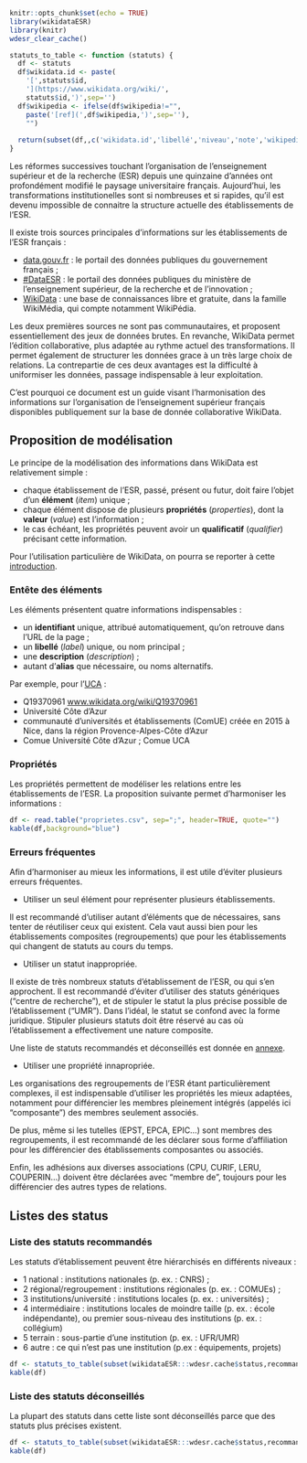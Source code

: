 
```r
knitr::opts_chunk$set(echo = TRUE)
library(wikidataESR)
library(knitr)
wdesr_clear_cache()

statuts_to_table <- function (statuts) {
  df <- statuts
  df$wikidata.id <- paste(
    '[',statuts$id,
    '](https://www.wikidata.org/wiki/',
    statuts$id,')',sep='')
  df$wikipedia <- ifelse(df$wikipedia!="",
    paste('[ref](',df$wikipedia,')',sep=''),
    "")
  
  return(subset(df,,c('wikidata.id','libellé','niveau','note','wikipedia')))
}
```

Les réformes successives touchant l’organisation de l'enseignement supérieur et de la recherche (ESR) depuis une quinzaine d’années ont profondément modifié le paysage universitaire français. Aujourd'hui, les transformations institutionelles sont si nombreuses et si rapides, qu'il est devenu impossible de connaitre la structure actuelle des établissements de l'ESR.

Il existe trois sources principales d'informations sur les établissements de l'ESR français :

- [data.gouv.fr](https://www.data.gouv.fr/fr/) : le portail des données publiques du gouvernement français ;
- [#DataESR](https://data.esr.gouv.fr/FR/) : le portail des données publiques du ministère de l'enseignement supérieur, de la recherche et de l'innovation ;
- [WikiData](https://www.wikidata.org/wiki/Wikidata:Main_Page) : une base de connaissances libre et gratuite, dans la famille WikiMédia, qui compte notamment WikiPédia.

Les deux premières sources ne sont pas communautaires, et proposent essentiellement des jeux de données brutes. En revanche, WikiData permet l'édition collaborative, plus adaptée au rythme actuel des transformations. Il permet également de structurer les données grace à un très large choix de relations. La contrepartie de ces deux avantages est la difficulté à uniformiser les données, passage indispensable à leur exploitation.

C'est pourquoi ce document est un guide visant l’harmonisation des informations sur l’organisation de l’enseignement supérieur français disponibles publiquement sur la base de donnée collaborative WikiData.


## Proposition de modélisation

Le principe de la modélisation des informations dans WikiData est relativement simple : 

- chaque établissement de l'ESR, passé, présent ou futur, doit faire l'objet d'un **élément** (_item_) unique ;
- chaque élément dispose de plusieurs **propriétés** (_properties_), dont la **valeur** (_value_) est l'information ;
- le cas échéant, les propriétés peuvent avoir un **qualificatif** (_qualifier_) précisant cette information.

Pour l'utilisation particulière de WikiData, on pourra se reporter à cette [introduction](https://www.wikidata.org/wiki/Wikidata:Introduction/fr). 

### Entête des éléments

Les éléments présentent quatre informations indispensables :

- un **identifiant** unique, attribué automatiquement, qu'on retrouve dans l'URL de la page ;
- un **libellé** (_label_) unique, ou nom principal ; 
- une **description** (_description_) ;
- autant d'**alias** que nécessaire, ou noms alternatifs.

Par exemple, pour l'[UCA](https://www.wikidata.org/wiki/Q19370961) :

- Q19370961 [www.wikidata.org/wiki/Q19370961](https://www.wikidata.org/wiki/Q19370961)
- Université Côte d'Azur
- communauté d'universités et établissements (ComUE) créée en 2015 à Nice, dans la région Provence-Alpes-Côte d'Azur
- Comue Université Côte d'Azur ; Comue UCA

### Propriétés {#liste-proprietes}

Les propriétés permettent de modéliser les relations entre les établissements de l'ESR. La proposition suivante permet d'harmoniser les informations :

```r
df <- read.table("proprietes.csv", sep=";", header=TRUE, quote="")
kable(df,background="blue")
```

### Erreurs fréquentes

Afin d'harmoniser au mieux les informations, il est utile d'éviter plusieurs erreurs fréquentes.

- Utiliser un seul élément pour représenter plusieurs établissements.

Il est recommandé d'utiliser autant d'éléments que de nécessaires, sans tenter de réutiliser ceux qui existent. Cela vaut aussi bien pour les établissements composites (regroupements) que pour les établissements qui changent de statuts au cours du temps.

- Utiliser un statut inappropriée.

Il existe de très nombreux statuts d'établissement de l'ESR, ou qui s'en approchent. Il est recommandé d'éviter d'utiliser des statuts génériques ("centre de recherche"), et de stipuler le statut la plus précise possible de l'établissement ("UMR"). Dans l'idéal, le statut se confond avec la forme juridique. Stipuler plusieurs statuts doit être réservé au cas où l'établissement a effectivement une nature composite.

Une liste de statuts recommandés et déconseillés est donnée en [annexe](#listes-statuts).

- Utiliser une propriété innapropriée.

Les organisations des regroupements de l'ESR étant particulièrement complexes, il est indispensable d'utiliser les propriétés les mieux adaptées, notamment pour différencier les membres pleinement intégrés (appelés ici "composante") des membres seulement associés. 

De plus, même si les tutelles (EPST, EPCA, EPIC...) sont membres des regroupements, il est recommandé de les déclarer sous forme d'affiliation pour les différencier des établissements composantes ou associés. 

Enfin, les adhésions aux diverses associations (CPU, CURIF, LERU, COUPERIN...) doivent être déclarées avec "membre de", toujours pour les différencier des autres types de relations.

## Listes des status{#listes-statuts}

### Liste des statuts recommandés 

Les statuts d'établissement peuvent être hiérarchisés en différents niveaux :

- 1 national : institutions nationales (p. ex. : CNRS) ;
- 2 régional/regroupement : institutions régionales (p. ex. : COMUEs) ;
- 3 institutions/université : institutions locales (p. ex. : universités) ;
- 4 intermédiaire : institutions locales de moindre taille (p. ex. : école indépendante), ou premier sous-niveau des institutions (p. ex. : collégium)
- 5 terrain : sous-partie d'une institution (p. ex. : UFR/UMR)
- 6 autre : ce qui n'est pas une institution (p.ex : équipements, projets)

```r
df <- statuts_to_table(subset(wikidataESR:::wdesr.cache$status,recommandé=="oui"))
kable(df)
```

### Liste des statuts déconseillés

La plupart des statuts dans cette liste sont déconseillés parce que des statuts plus précises existent.

```r
df <- statuts_to_table(subset(wikidataESR:::wdesr.cache$status,recommandé=="non"))
kable(df)
```

<!-- 
`{r pressure, echo=FALSE, warning=FALSE, message=FALSE, fig.width=6, fig.height=4}
`wdesr_load_and_plot("Q61716176",c('composante','associé'), 1,
`                    node_size = c(10,30), label_sizes = c(3,5), arrow_gap = 0.0,
`                    node_label = "alias", node_type = "text",
`                    edge_label = FALSE)
`
-->